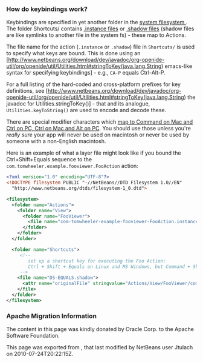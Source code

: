 <!--

    Licensed to the Apache Software Foundation (ASF) under one
    or more contributor license agreements.  See the NOTICE file
    distributed with this work for additional information
    regarding copyright ownership.  The ASF licenses this file
    to you under the Apache License, Version 2.0 (the
    "License"); you may not use this file except in compliance
    with the License.  You may obtain a copy of the License at

      http://www.apache.org/licenses/LICENSE-2.0

    Unless required by applicable law or agreed to in writing,
    software distributed under the License is distributed on an
    "AS IS" BASIS, WITHOUT WARRANTIES OR CONDITIONS OF ANY
    KIND, either express or implied.  See the License for the
    specific language governing permissions and limitations
    under the License.

-->

===How do keybindings work?===

Keybindings are specified in yet another folder in the [[DevFaqSystemFilesystem| system filesystem ]].  The folder Shortcuts/ contains [[DevFaqInstanceDataObject| .instance files]] or [[DevFaqDotShadowFiles| .shadow files]] (shadow files are like symlinks to another file in the system fs) - these map to Actions.

The file name for the action (<tt>.instance</tt> or <tt>.shadow</tt>) file in <tt>Shortcuts/</tt> is used to specify what keys are bound.  This is done using an [http://www.netbeans.org/download/dev/javadoc/org-openide-util/org/openide/util/Utilities.html#stringToKey(java.lang.String) emacs-like syntax for specifying keybindings] - e.g., <tt>CA-P</tt> equals Ctrl-Alt-P.

For a full listing of the hard-coded and cross-platform prefixes for key definitions, see [http://www.netbeans.org/download/dev/javadoc/org-openide-util/org/openide/util/Utilities.html#stringToKey(java.lang.String) the javadoc for Utilities.stringToKey()] - that and its analogue, <tt>Utilities.keyToString()</tt> are used to encode and decode these.

There are special modifier characters which [[DevFaqLogicalKeybindings| map to Command on Mac and Ctrl on PC, Ctrl on Mac and Alt on PC]].  You should use those unless you're ''really sure'' your app will never be used on macintosh or never be used by someone with a non-English macintosh.

Here is an example of what a layer file might look like if you bound the Ctrl+Shift+Equals sequence to the <tt>com.tomwheeler.example.fooviewer.FooAction</tt> action:

<source lang="xml">
<?xml version="1.0" encoding="UTF-8"?>
<!DOCTYPE filesystem PUBLIC "-//NetBeans//DTD Filesystem 1.0//EN"
  "http://www.netbeans.org/dtds/filesystem-1_0.dtd">

<filesystem>
  <folder name="Actions">
    <folder name="View">
      <folder name="FooViewer">
        <file name="com-tomwheeler-example-fooviewer-FooAction.instance" />
      </folder>
    </folder>
  </folder>

  <folder name="Shortcuts">
     <!--
        set up a shortcut key for executing the Foo Action:
        Ctrl + Shift + Equals on Linux and MS Windows, but Command + Shift + Equals on a Mac
     -->
    <file name="DS-EQUALS.shadow">
      <attr name="originalFile" stringvalue="Actions/View/FooViewer/com-tomwheeler-example-fooviewer-FooAction.instance"/>
    </file>
  </folder>
</filesystem>
</source>

===Apache Migration Information===

The content in this page was kindly donated by Oracle Corp. to the
Apache Software Foundation.

This page was exported from , 
that last modified by NetBeans user Jtulach 
on 2010-07-24T20:22:15Z.

